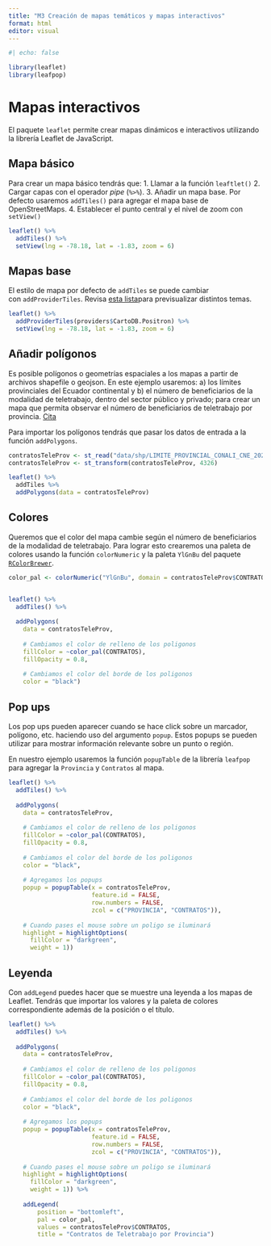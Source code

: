 ```yaml
---
title: "M3 Creación de mapas temáticos y mapas interactivos"
format: html
editor: visual
---
```


```r
#| echo: false

library(leaflet)
library(leafpop)
```

# Mapas interactivos

El paquete `leaflet` permite crear mapas dinámicos e interactivos utilizando la librería Leaflet de JavaScript.

## Mapa básico

Para crear un mapa básico tendrás que: 1. Llamar a la función `leaftlet()` 2. Cargar capas con el operador *pipe* (`%>%`). 3. Añadir un mapa base. Por defecto usaremos `addTiles()` para agregar el mapa base de OpenStreetMaps. 4. Establecer el punto central y el nivel de zoom con `setView()`

```r
leaflet() %>% 
  addTiles() %>% 
  setView(lng = -78.18, lat = -1.83, zoom = 6)
```

## Mapas base

El estilo de mapa por defecto de `addTiles` se puede cambiar con `addProviderTiles`. Revisa [esta lista](https://leaflet-extras.github.io/leaflet-providers/preview/)para previsualizar distintos temas.

```r
leaflet() %>% 
  addProviderTiles(providers$CartoDB.Positron) %>%
  setView(lng = -78.18, lat = -1.83, zoom = 6)
```

## Añadir polígonos

Es posible polígonos o geometrías espaciales a los mapas a partir de archivos shapefile o geojson. En este ejemplo usaremos: a) los límites provinciales del Ecuador continental y b) el número de beneficiarios de la modalidad de teletrabajo, dentro del sector público y privado; para crear un mapa que permita observar el número de beneficiarios de teletrabajo por provincia. [Cita](https://www.datosabiertos.gob.ec/dataset/teletrabajo)

Para importar los polígonos tendrás que pasar los datos de entrada a la función `addPolygons`.

```r
contratosTeleProv <- st_read("data/shp/LIMITE_PROVINCIAL_CONALI_CNE_2022.shp")
contratosTeleProv <- st_transform(contratosTeleProv, 4326)

leaflet() %>% 
  addTiles %>% 
  addPolygons(data = contratosTeleProv)
```

## Colores

Queremos que el color del mapa cambie según el número de beneficiarios de la modalidad de teletrabajo. Para lograr esto crearemos una paleta de colores usando la función `colorNumeric` y la paleta `YlGnBu` del paquete [`RColorBrewer`](https://www.datanovia.com/en/blog/the-a-z-of-rcolorbrewer-palette/).

```r
color_pal <- colorNumeric("YlGnBu", domain = contratosTeleProv$CONTRATOS)


leaflet() %>% 
  addTiles() %>% 
  
  addPolygons(
    data = contratosTeleProv, 
    
    # Cambiamos el color de relleno de los poligonos
    fillColor = ~color_pal(CONTRATOS),
    fillOpacity = 0.8,
    
    # Cambiamos el color del borde de los poligonos
    color = "black")
```

## Pop ups

Los pop ups pueden aparecer cuando se hace click sobre un marcador, polígono, etc. haciendo uso del argumento `popup`. Estos popups se pueden utilizar para mostrar información relevante sobre un punto o región.

En nuestro ejemplo usaremos la función `popupTable` de la librería `leafpop` para agregar la `Provincia` y `Contratos` al mapa.

```r
leaflet() %>% 
  addTiles() %>% 
  
  addPolygons(
    data = contratosTeleProv, 
    
    # Cambiamos el color de relleno de los poligonos
    fillColor = ~color_pal(CONTRATOS),
    fillOpacity = 0.8,
    
    # Cambiamos el color del borde de los poligonos
    color = "black", 
    
    # Agregamos los popups
    popup = popupTable(x = contratosTeleProv,
                       feature.id = FALSE,
                       row.numbers = FALSE,
                       zcol = c("PROVINCIA", "CONTRATOS")),
    
    # Cuando pases el mouse sobre un poligo se iluminará 
    highlight = highlightOptions(
      fillColor = "darkgreen", 
      weight = 1))
```

## Leyenda

Con `addLegend` puedes hacer que se muestre una leyenda a los mapas de Leaflet. Tendrás que importar los valores y la paleta de colores correspondiente además de la posición o el título.

```r
leaflet() %>% 
  addTiles() %>% 
  
  addPolygons(
    data = contratosTeleProv, 
    
    # Cambiamos el color de relleno de los poligonos
    fillColor = ~color_pal(CONTRATOS),
    fillOpacity = 0.8,
    
    # Cambiamos el color del borde de los poligonos
    color = "black",
    
    # Agregamos los popups
    popup = popupTable(x = contratosTeleProv,
                       feature.id = FALSE,
                       row.numbers = FALSE,
                       zcol = c("PROVINCIA", "CONTRATOS")),
    
    # Cuando pases el mouse sobre un poligo se iluminará 
    highlight = highlightOptions(
      fillColor = "darkgreen", 
      weight = 1)) %>%
      
    addLegend(
	    position = "bottomleft",
	    pal = color_pal,
	    values = contratosTeleProv$CONTRATOS,
	    title = "Contratos de Teletrabajo por Provincia")
```
